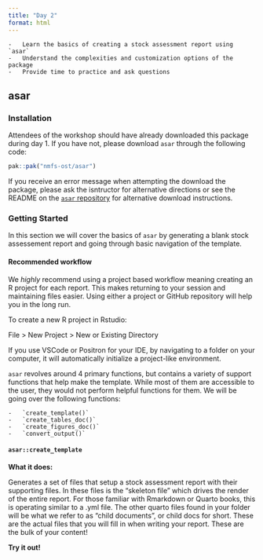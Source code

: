 ```yaml
---
title: "Day 2"
format: html
---
```


::: objectives
    -   Learn the basics of creating a stock assessment report using `asar`
    -   Understand the complexities and customization options of the package
    -   Provide time to practice and ask questions
:::

## asar

### Installation

Attendees of the workshop should have already downloaded this package during day 1. If you have not, please 
download `asar` through the following code:

```r
pak::pak("nmfs-ost/asar")
```

::: {.callout-note}
If you receive an error message when attempting the download the package, please ask the isntructor for 
alternative directions or see the README on the [`asar` repository](https://github.com/nmfs-ost/asar) 
for alternative download instructions.
:::

### Getting Started

In this section we will cover the basics of `asar` by generating a blank stock assessement report and 
going through basic navigation of the template.

#### Recommended workflow

We *highly* recommend using a project based workflow meaning creating an R project for each report. This makes returning to your session and maintaining files easier. Using either a project or GitHub repository will help you in the long run.

To create a new R project in Rstudio:

File > New Project > New or Existing Directory


::: {.callout-important}
If you use VSCode or Positron for your IDE, by navigating to a folder on your computer, it will automatically initialize a project-like environment.
:::


`asar` revolves around 4 primary functions, but contains a variety of support functions that help make the template. While most of them are accessible to the user, they would not perform helpful functions for them. We will be going over the following functions:

    -   `create_template()`
    -   `create_tables_doc()`
    -   `create_figures_doc()`
    -   `convert_output()`

#### `asar::create_template`

**What it does:**

Generates a set of files that setup a stock assessment report with their supporting files. In these files is the "skeleton file" which drives the render of the entire report. For those familiar with Rmarkdown or Quarto books, this is operating similar to a .yml file. The other quarto files found in your folder will be what we refer to as "child documents", or child docs for short. These are the actual files that you will fill in when writing your report. These are the bulk of your content!

**Try it out!**

```r
```


